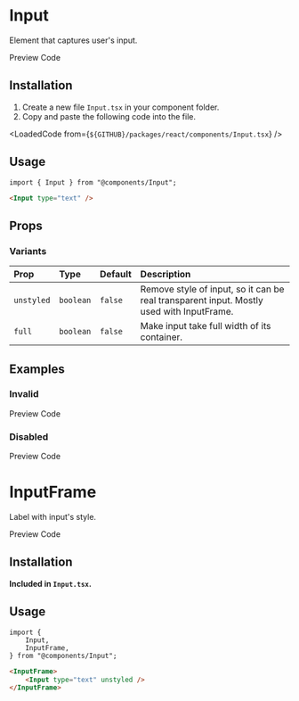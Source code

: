 
# Input
Element that captures user's input.

<TabProvider defaultName="preview">
    <TabList>
        <TabTrigger name="preview">Preview</TabTrigger>
        <TabTrigger name="code">Code</TabTrigger>
    </TabList>
    <TabContent name="preview">
        <Story layout="centered">
            <InputDemo />
        </Story>
    </TabContent>
    <TabContent name="code">
        <LoadedCode from={`${GITHUB}/packages/react/src/docs/components/InputBlocks/Preview.tsx`} />
    </TabContent>
</TabProvider>

## Installation

1. Create a new file `Input.tsx` in your component folder.
2. Copy and paste the following code into the file.

<LoadedCode from={`${GITHUB}/packages/react/components/Input.tsx`} />

## Usage

```tsx
import { Input } from "@components/Input";
```

```html
<Input type="text" />
```

## Props

### Variants

| Prop       | Type      | Default | Description                                                                              |
|:-----------|:----------|:--------|:-----------------------------------------------------------------------------------------|
| `unstyled` | `boolean` | `false` | Remove style of input, so it can be real transparent input. Mostly used with InputFrame. |
| `full`     | `boolean` | `false` | Make input take full width of its container.                                             |

## Examples

### Invalid

<TabProvider defaultName="preview">
    <TabList>
        <TabTrigger name="preview">Preview</TabTrigger>
        <TabTrigger name="code">Code</TabTrigger>
    </TabList>
    <TabContent name="preview">
        <Story layout="centered">
            <InputExamples.Invalid />
        </Story>
    </TabContent>
    <TabContent name="code">
        <LoadedCode from={`${GITHUB}/packages/react/src/docs/components/InputBlocks/Examples/Invalid.tsx`} />
    </TabContent>
</TabProvider>

### Disabled

<TabProvider defaultName="preview">
    <TabList>
        <TabTrigger name="preview">Preview</TabTrigger>
        <TabTrigger name="code">Code</TabTrigger>
    </TabList>
    <TabContent name="preview">
        <Story layout="centered">
            <InputExamples.Disabled />
        </Story>
    </TabContent>
    <TabContent name="code">
        <LoadedCode from={`${GITHUB}/packages/react/src/docs/components/InputBlocks/Examples/Disabled.tsx`} />
    </TabContent>
</TabProvider>

# InputFrame
Label with input's style.

<TabProvider defaultName="preview">
    <TabList>
        <TabTrigger name="preview">Preview</TabTrigger>
        <TabTrigger name="code">Code</TabTrigger>
    </TabList>
    <TabContent name="preview">
        <Story layout="centered">
            <InputFrameDemo />
        </Story>
    </TabContent>
    <TabContent name="code">
        <LoadedCode from={`${GITHUB}/packages/react/src/docs/components/InputFrameBlocks/Preview.tsx`} />
    </TabContent>
</TabProvider>

## Installation

**Included in `Input.tsx`.**

## Usage

```tsx
import {
    Input,
    InputFrame,
} from "@components/Input";
```

```html
<InputFrame>
    <Input type="text" unstyled />
</InputFrame>
```